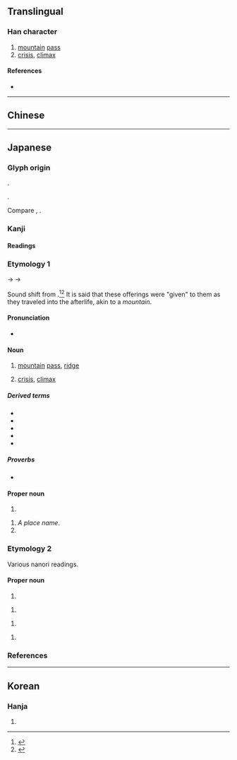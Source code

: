 {{character info}}
==Translingual==

===Han character===
{{Han char|rn=46|rad=山|as=06|sn=9|four=21731|canj=UYMY|ids=⿰山𠧗}}

# [[mountain]] [[pass]]
# [[crisis]], [[climax]]

====References====
* {{Han ref|kx=0311.061|dkj=08068|dj=0611.120|hdz=10770.081|uh=5CE0|ud=23776}}

----

==Chinese==
{{zh-see|卡|v}}

----

==Japanese==

===Glyph origin===
{{ja-etym-kokuji}}.

{{Han compound|山|上|下|ls=ic|t1=mountain|t2=up; ascend|t3=down; descend}}.

Compare {{ja-r|裃|かみしも}}, {{ja-r|垰|たお}}.

===Kanji===
{{ja-kanji|grade=c|rs=山06}}

====Readings====
{{ja-readings
|kun=とうげ-<たうげ-
|nanori=たわ, たわとう
}}

===Etymology 1===
{{ja-kanjitab|とうげ|yomi=k}}
{{IPAchar|/tamuke/}} → {{IPAchar|/tauɡe/}} → {{IPAchar|/toːɡe/}}

Sound shift from {{m|ja|手向け|tr=tamuke||tribute to a person about to depart}}.<ref name="DJR">{{R:Daijirin}}</ref><ref name="DJS">{{R:Daijisen}}</ref> It is said that these offerings were "given" to them as they traveled into the afterlife, akin to a ''mountain''. {{rfv-etym|ja}}

====Pronunciation====
* {{ja-pron|y=k|とうげ|acc=3|acc_ref=DJR,NHK}}

====Noun====
{{ja-noun|とうげ|hhira=たうげ}}

# [[mountain]] [[pass]], [[ridge]]
# {{lb|ja|figurative|sort=とうげ}} [[crisis]], [[climax]]

=====Derived terms=====
{{der-top}}
* {{ja-r|峠を越える|とうげ を こえる|[[cross]] a pass}}
* {{ja-r|峠を越す|とうげ を こす|to finish the most difficult part; to be over the worst|lit=cross over a pass}}
* {{ja-r|峠%越え|とうげ%-ごえ|crossing a mountain pass}}
* {{ja-r|峠%道|とうげ%みち|[[road]] over a mountain pass}}
* {{ja-r|碓%氷%峠|^う%すい%-とうげ|{{w|Usui Pass}}}}
{{der-bottom}}

=====Proverbs=====
* {{ja-r|洞ヶ峠 を 決め込む|^ほらヶとうげ を きめこむ|to wait for a good opportunity|lit=to wait and see at {{w|lang=ja|洞ヶ峠|Horagatōge}}}}

====Proper noun====
{{ja-pos|proper|たうげ}}

# {{surname|ja|sort=たうげ}}

{{ja-pos|proper|とうげ|hhira=たうげ}}

# ''A place name''.
# {{surname|ja|sort=とうげ}}

===Etymology 2===
Various nanori readings.

====Proper noun====
{{ja-pos|proper|たお}}

# {{surname|ja|sort=たお}}

{{ja-pos|proper|たおげ}}

# {{surname|ja|sort=たおげ}}

{{ja-pos|proper|とおげ}}

# {{surname|ja|sort=とおげ}}

{{ja-pos|proper|どうげさき}}

# {{surname|ja|sort=どうげさき}}

===References===
<references/>

----

==Korean==

===Hanja===
{{ko-hanja|hangeul=[[상]]|rv=sang|mr=sang}}

# {{rfdef|ko|sort=山06}}
